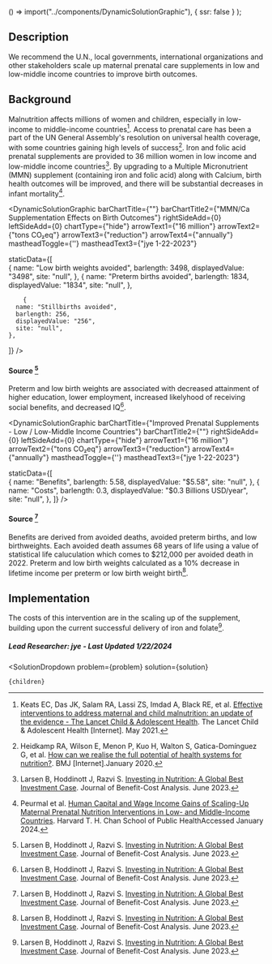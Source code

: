 

  () => import("../components/DynamicSolutionGraphic"),
  { ssr: false }
);


## Description

We recommend the U.N., local governments, international organizations and other stakeholders scale up maternal prenatal care supplements in low and low-middle income countries to improve birth outcomes.

## Background

Malnutrition affects millions of women and children, especially in low-income to middle-income countries[^"3"]. Access to prenatal care has been a part of the UN General Assembly's resolution on universal health coverage, with some countries gaining high levels of success[^"4"]. Iron and folic acid prenatal supplements are provided to 36 million women in low income and low-middle income countries[^"1"]. By upgrading to a Multiple Micronutrient (MMN) supplement (containing iron and folic acid) along with Calcium, birth health outcomes will be improved, and there will be substantial decreases in infant mortality[^"5"].



<DynamicSolutionGraphic
  barChartTitle={""}
  barChartTitle2={"MMN/Ca Supplementation Effects on Birth Outcomes"}
  rightSideAdd={0}
  leftSideAdd={0}
  chartType={"hide"}
  arrowText1={"16 million"}
  arrowText2={"tons CO₂eq"}
  arrowText3={"reduction"}
  arrowText4={"annually"}
  mastheadToggle={''}
  mastheadText3={"jye 1-22-2023"}
  
  
  staticData={[   
     {
      name: "Low birth weights avoided",
      barlength: 3498,
      displayedValue: "3498",
      site: "null",
    },
    {
      name: "Preterm births avoided",
      barlength: 1834,
      displayedValue: "1834",
      site: "null",
    },

        {
      name: "Stillbirths avoided",
      barlength: 256,
      displayedValue: "256",
      site: "null",
    },
        
  ]}
/>
#### Source [^"1"]

Preterm and low birth weights are associated with decreased attainment of higher education, lower employment, increased likelyhood of receiving social benefits, and decreased IQ[^"1"].


<DynamicSolutionGraphic
  barChartTitle={"Improved Prenatal Supplements - Low / Low-Middle Income Countries"}
  barChartTitle2={""}
  rightSideAdd={0}
  leftSideAdd={0}
  chartType={"hide"}
  arrowText1={"16 million"}
  arrowText2={"tons CO₂eq"}
  arrowText3={"reduction"}
  arrowText4={"annually"}
  mastheadToggle={''}
  mastheadText3={"jye 1-22-2023"}
  
  
  staticData={[   
     {
      name: "Benefits",
      barlength: 5.58,
      displayedValue: "$5.58",
      site: "null",
    },
    {
      name: "Costs",
      barlength: 0.3,
      displayedValue: "$0.3 Billions USD/year",
      site: "null",
    }, 
  ]}
/>

#### Source [^"1"]

Benefits are derived from avoided deaths, avoided preterm births, and low birthweights. Each avoided death assumes 68 years of life using a value of statistical life caluculation which comes to $212,000 per avoided death in 2022. Preterm and low birth weights calculated as a 10% decrease in lifetime income per preterm or low birth weight birth[^"1"].

## Implementation

The costs of this intervention are in the scaling up of the supplement, building upon the current successful delivery of iron and folate[^"1"].

##### Lead Researcher: jye - Last Updated 1/22/2024


[^"1"]: Larsen B, Hoddinott J, Razvi S. [Investing in Nutrition: A Global Best Investment Case](https://doi.org/10.1017/bca.2023.22). Journal of Benefit-Cost Analysis. June 2023.
[^"2"]:  [](). 
[^"3"]: Keats EC, Das JK, Salam RA, Lassi ZS, Imdad A, Black RE, et al.  [Effective interventions to address maternal and child malnutrition: an update of the evidence - The Lancet Child & Adolescent Health](https://www.thelancet.com/journals/lanchi/article/PIIS2352-4642(20)30274-1/fulltext). The Lancet Child &amp; Adolescent Health [Internet]. May 2021. 
[^"4"]: Heidkamp RA, Wilson E, Menon P, Kuo H, Walton S, Gatica-Domínguez G, et al.  [How can we realise the full potential of health systems for nutrition?](https://www.bmj.com/content/368/bmj.l6911). BMJ [Internet].January 2020.
[^"5"]: Peurmal et al. [Human Capital and Wage Income Gains of Scaling-Up Maternal Prenatal Nutrition Interventions in Low- and Middle-Income Countries](https://doi.org/10.1093/cdn%2Fnzaa053_092). Harvard T. H. Chan School of Public HealthAccessed January 2024.
[^"6"]: Liu E, Wang D, Darling AM, Perumal N, Wang M, Ahmed T, et al.  [Effects of prenatal nutritional supplements on gestational weight gain in low- and middle-income countries: a meta-analysis of individual participant data](https://pubmed.ncbi.nlm.nih.gov/36130877/). The American Journal of Clinical Nutrition [Internet]. December 2022. 
[^"7"]:  [Impact of scaling up prenatal nutrition interventions on human capital outcomes in low- and middle-income countries: a modeling analysis](https://www.ncbi.nlm.nih.gov/pmc/articles/PMC8574629/). 
[^"8"]:  [Large gains in schooling and income are possible from minimizing adverse birth outcomes in 121 low](https://www.ncbi.nlm.nih.gov/pmc/articles/PMC10021521/). 

  <SolutionDropdown 
    problem={problem} 
    solution={solution}
  >
    {children}
  </SolutionDropdown>
